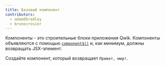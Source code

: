 ```yaml
---
title: Базовый компонент
contributors:
  - adamdbradley
  - brunocrosier
---
```


Компоненты - это строительные блоки приложения Qwik. Компоненты объявляются с помощью [`component$()`](/docs/(qwik)/components/overview/index.mdx#component) и, как минимум, должны возвращать JSX-элемент.

Создайте компонент, который возвращает `Привет, мир!`.
